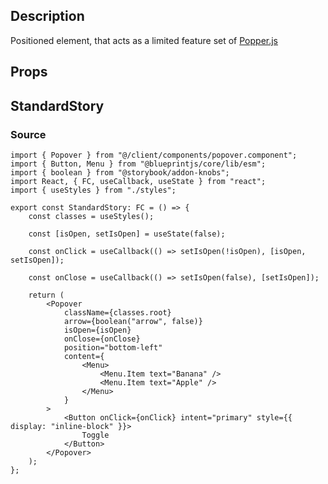 
<Meta title="general/popover" component={Popover} />

## Description
Positioned element, that acts as a limited feature set of [Popper.js](https://popper.js.org/)

## Props
<Props of={Popover} />

## StandardStory
<Preview>
	<Story name="standard">
		<StandardStory />
	</Story>
</Preview>

### Source
```tsx
import { Popover } from "@/client/components/popover.component";
import { Button, Menu } from "@blueprintjs/core/lib/esm";
import { boolean } from "@storybook/addon-knobs";
import React, { FC, useCallback, useState } from "react";
import { useStyles } from "./styles";

export const StandardStory: FC = () => {
	const classes = useStyles();

	const [isOpen, setIsOpen] = useState(false);

	const onClick = useCallback(() => setIsOpen(!isOpen), [isOpen, setIsOpen]);

	const onClose = useCallback(() => setIsOpen(false), [setIsOpen]);

	return (
		<Popover
			className={classes.root}
			arrow={boolean("arrow", false)}
			isOpen={isOpen}
			onClose={onClose}
			position="bottom-left"
			content={
				<Menu>
					<Menu.Item text="Banana" />
					<Menu.Item text="Apple" />
				</Menu>
			}
		>
			<Button onClick={onClick} intent="primary" style={{ display: "inline-block" }}>
				Toggle
			</Button>
		</Popover>
	);
};
```
